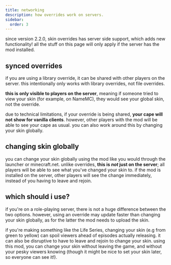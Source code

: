 ```yaml
---
title: networking
description: how overrides work on servers.
sidebar:
  order: 3
---
```



since version 2.2.0, skin overrides has server side support, which adds new functionality! all the stuff on this page will only apply if the server has the mod installed.

## synced overrides

if you are using a library override, it can be shared with other players on the server. this intentionally only works with library overrides, not file overrides.

**this is only visible to players on the server**, meaning if someone tried to view your skin (for example, on NameMC), they would see your global skin, not the override.

<Aside type="note">

due to technical limitations, if your override is being shared, **your cape will not show for vanilla clients**. however, other players with the mod will be able to see your cape as usual. you can also work around this by changing your skin globally.

</Aside>

## changing skin globally

you can change your skin globally using the mod like you would through the launcher or minecraft.net. unlike overrides, **this is _not_ just on the server**; all players will be able to see what you've changed your skin to. if the mod is installed on the server, other players will see the change immediately, instead of you having to leave and rejoin.

## which should i use?

if you're on a role-playing server, there is not a huge difference between the two options. however, using an override may update faster than changing your skin globally, as for the latter the mod needs to upload the skin.

if you're making something like the Life Series, changing your skin (e.g from green to yellow) can spoil viewers ahead of episodes actually releasing. it can also be disruptive to have to leave and rejoin to change your skin. using this mod, you can change your skin without leaving the game, and without your pesky viewers knowing (though it might be nice to set your skin later, so everyone can see it!).
